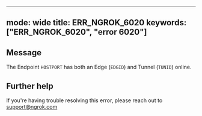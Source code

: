 
---
mode: wide
title: ERR_NGROK_6020
keywords: ["ERR_NGROK_6020", "error 6020"]
---

## Message
The Endpoint `HOSTPORT` has both an Edge (`EDGID`) and Tunnel (`TUNID`) online.




## Further help
If you're having trouble resolving this error, please reach out to [support@ngrok.com](mailto:support@ngrok.com?subject=Help%20with%20ERR_NGROK_6020)

